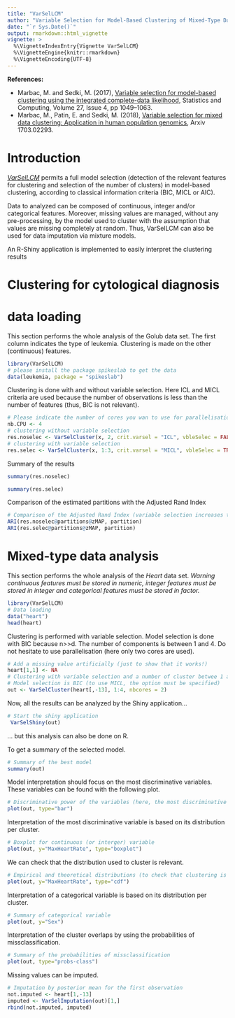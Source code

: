 ```yaml
---
title: "VarSelLCM"
author: "Variable Selection for Model-Based Clustering of Mixed-Type Data Set with  Missing Values"
date: "`r Sys.Date()`"
output: rmarkdown::html_vignette
vignette: >
  %\VignetteIndexEntry{Vignette VarSelLCM}
  %\VignetteEngine{knitr::rmarkdown}
  %\VignetteEncoding{UTF-8}
---
```




**References:** 

* Marbac, M. and Sedki, M. (2017), [Variable selection for model-based clustering using the integrated complete-data likelihood](https://link.springer.com/article/10.1007/s11222-016-9670-1), Statistics and Computing, Volume 27, Issue 4, pp 1049–1063.
* Marbac, M., Patin, E. and Sedki, M. (2018), [Variable selection for mixed data clustering: Application in human population genomics](https://arxiv.org/abs/1703.02293), Arxiv 1703.02293.

# Introduction
*[VarSelLCM](http://cran.r-project.org/web/packages/VarSelLCM/)* permits a full model selection (detection of the relevant features for clustering and selection of the number of clusters) in model-based clustering, according to classical information criteria (BIC, MICL or AIC).

Data to analyzed can be composed of continuous, integer and/or categorical features. Moreover, missing
values are managed, without any pre-processing, by the model used to cluster with the assumption that
values are missing completely at random. 
Thus, VarSelLCM can also be used for data imputation via mixture models. 

An R-Shiny application is implemented to easily interpret the clustering results


# Clustering for cytological diagnosis



# data loading

This section performs the whole analysis of the Golub data set.  The first column indicates the type of leukemia. Clustering is made on the other (continuous) features.
```r
library(VarSelLCM)
# please install the package spikeslab to get the data
data(leukemia, package = "spikeslab") 
```

Clustering is done with and without variable selection. 
Here ICL and MICL criteria are used because the number of observations is less than the number of features (thus, BIC is not relevant).
```r
# Please indicate the number of cores you wan to use for parallelisation
nb.CPU <- 4
# clustering without variable selection
res.noselec <- VarSelCluster(x, 2, crit.varsel = "ICL", vbleSelec = FALSE, nbcores = nb.CPU)
# clustering with variable selection
res.selec <- VarSelCluster(x, 1:3, crit.varsel = "MICL", vbleSelec = TRUE, nbcores = nb.CPU)
```

Summary of the results
```r
summary(res.noselec)

summary(res.selec)
```

Comparison of the estimated partitions with the Adjusted Rand Index
```r
# Comparison of the Adjusted Rand Index (variable selection increases the partition accuracy)
ARI(res.noselec@partitions@zMAP, partition)
ARI(res.selec@partitions@zMAP, partition)
```



# Mixed-type data analysis

This section performs the whole analysis of the *Heart* data set. *Warning continuous features must be stored in numeric, integer features must be stored in integer and categorical features must be stored in factor.*
```r
library(VarSelLCM)
# Data loading
data("heart")
head(heart)
```

Clustering is performed with variable selection. 
Model selection is done with BIC because n>>d.
The number of components is between 1 and 4.
Do not hesitate to use parallelisation (here only two cores are used).

```r
# Add a missing value artificially (just to show that it works!)
heart[1,1] <- NA
# Clustering with variable selection and a number of cluster betwee 1 and 4
# Model selection is BIC (to use MICL, the option must be specified)
out <- VarSelCluster(heart[,-13], 1:4, nbcores = 2)
```

Now, all the results can be analyzed by the Shiny application...
```r
# Start the shiny application
 VarSelShiny(out)
```

... but this analysis can also be done on R.

To get a summary of the selected model.
```r
# Summary of the best model
summary(out)
```

Model interpretation should focus on the most discriminative variables. 
These variables can be found with the following plot.
```r
# Discriminative power of the variables (here, the most discriminative variable is MaxHeartRate)
plot(out, type="bar")
```

Interpretation of the most discriminative variable is based on its distribution per cluster.
```r
# Boxplot for continuous (or interger) variable
plot(out, y="MaxHeartRate", type="boxplot")
```

We can check that the distribution used to cluster is relevant.
```r
# Empirical and theoretical distributions (to check that clustering is pertinent)
plot(out, y="MaxHeartRate", type="cdf")
```

Interpretation of a categorical variable is based on its distribution per cluster.
```r
# Summary of categorical variable
plot(out, y="Sex")
```

Interpretation of the cluster overlaps by using the probabilities of missclassification.
```r
# Summary of the probabilities of missclassification
plot(out, type="probs-class")
```

Missing values can be imputed.
```r
# Imputation by posterior mean for the first observation
not.imputed <- heart[1,-13]
imputed <- VarSelImputation(out)[1,]
rbind(not.imputed, imputed)
```